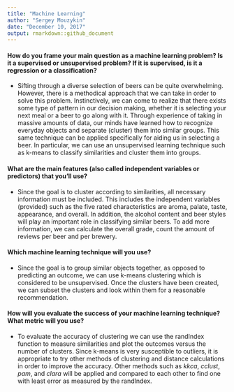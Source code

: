 ```yaml
---
title: "Machine Learning"
author: "Sergey Mouzykin"
date: "December 10, 2017"
output: rmarkdown::github_document
---
```



#### How do you frame your main question as a machine learning problem? Is it a supervised or unsupervised problem? If it is supervised, is it a regression or a classification?

  * Sifting through a diverse selection of beers can be quite overwhelming. However, there is a methodical approach that we can take in order to solve this problem. Instinctively, we can come to realize that there exists some type of pattern in our decision making, whether it is selecting your next meal or a beer to go along with it. Through experience of taking in massive amounts of data, our minds have learned how to recognize everyday objects and separate (cluster) them into similar groups. This same technique can be applied specifically for aiding us in selecting a beer. In particular, we can use an unsupervised learning technique such as k-means to classify similarities and cluster them into groups. 


#### What are the main features (also called independent variables or predictors) that you'll use?

  * Since the goal is to cluster according to similarities, all necessary information must be included. This includes the independent variables (provided) such as the five rated characteristics are aroma, palate, taste, appearance, and overall. In addition, the alcohol content and beer styles will play an important role in classifying similar beers. To add more information, we can calculate the overall grade, count the amount of reviews per beer and per brewery. 
  

#### Which machine learning technique will you use?

  * Since the goal is to group similar objects together, as opposed to predicting an outcome, we can use k-means clustering which is considered to be unsupervised. Once the clusters have been created, we can subset the clusters and look within them for a reasonable recommendation. 
  
#### How will you evaluate the success of your machine learning technique? What metric will you use?

  * To evaluate the accuracy of clustering we can use the randIndex function to measure similarities and plot the outcomes versus the number of clusters. Since k-means is very susceptible to outliers, it is appropriate to try other methods of clustering and distance calculations in order to improve the accuracy. Other methods such as *kkca*, *cclust*, *pam*, and *clara* will be applied and compared to each other to find one with least error as measured by the randIndex.


